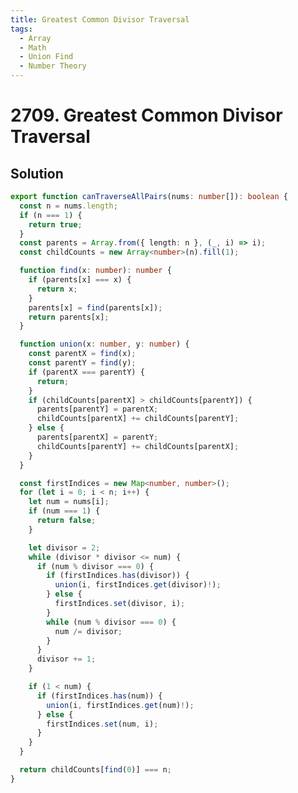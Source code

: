 ```yaml
---
title: Greatest Common Divisor Traversal
tags:
  - Array
  - Math
  - Union Find
  - Number Theory
---
```


# 2709. Greatest Common Divisor Traversal

<Badges>
  <LevelBadge level="hard" />
  <TopicBadge name="Array" slug="array" />
  <TopicBadge name="Math" slug="math" />
  <TopicBadge name="Union Find" slug="union-find" />
  <TopicBadge name="Number Theory" slug="number-theory" />
</Badges>

## Solution

```typescript filename="solution.ts" copy
export function canTraverseAllPairs(nums: number[]): boolean {
  const n = nums.length;
  if (n === 1) {
    return true;
  }
  const parents = Array.from({ length: n }, (_, i) => i);
  const childCounts = new Array<number>(n).fill(1);

  function find(x: number): number {
    if (parents[x] === x) {
      return x;
    }
    parents[x] = find(parents[x]);
    return parents[x];
  }

  function union(x: number, y: number) {
    const parentX = find(x);
    const parentY = find(y);
    if (parentX === parentY) {
      return;
    }
    if (childCounts[parentX] > childCounts[parentY]) {
      parents[parentY] = parentX;
      childCounts[parentX] += childCounts[parentY];
    } else {
      parents[parentX] = parentY;
      childCounts[parentY] += childCounts[parentX];
    }
  }

  const firstIndices = new Map<number, number>();
  for (let i = 0; i < n; i++) {
    let num = nums[i];
    if (num === 1) {
      return false;
    }

    let divisor = 2;
    while (divisor * divisor <= num) {
      if (num % divisor === 0) {
        if (firstIndices.has(divisor)) {
          union(i, firstIndices.get(divisor)!);
        } else {
          firstIndices.set(divisor, i);
        }
        while (num % divisor === 0) {
          num /= divisor;
        }
      }
      divisor += 1;
    }

    if (1 < num) {
      if (firstIndices.has(num)) {
        union(i, firstIndices.get(num)!);
      } else {
        firstIndices.set(num, i);
      }
    }
  }

  return childCounts[find(0)] === n;
}
```

<ProblemLink
  codingSite="leetcode"
  href="https://leetcode.com/problems/greatest-common-divisor-traversal"
  title="Greatest Common Divisor Traversal"
/>
